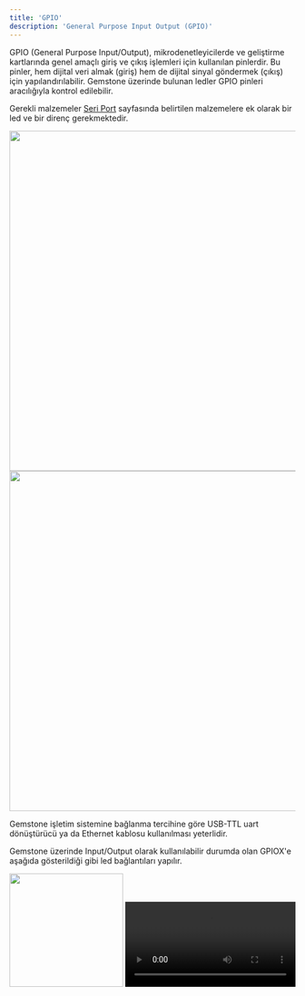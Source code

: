 ```yaml
---
title: 'GPIO'
description: 'General Purpose Input Output (GPIO)'
---
```


GPIO (General Purpose Input/Output), mikrodenetleyicilerde ve geliştirme kartlarında genel amaçlı giriş ve çıkış 
işlemleri için kullanılan pinlerdir. Bu pinler, hem dijital veri almak (giriş) hem de dijital sinyal 
göndermek (çıkış) için yapılandırılabilir. Gemstone üzerinde bulunan ledler GPIO pinleri aracılığıyla kontrol 
edilebilir.

Gerekli malzemeler [Seri Port](./serial) sayfasında belirtilen malzemelere ek olarak bir led ve bir direnç gerekmektedir.

<AccordionGroup>

  <Accordion title="Led">
    <Frame>
      <img height="600" width="800" src="" />
    </Frame>
  </Accordion>

  <Accordion title="Direnç">
    <Frame>
      <img height="600" width="800" src="" />
    </Frame>
  </Accordion>

</AccordionGroup>

<Note>Gemstone işletim sistemine bağlanma tercihine göre USB-TTL uart dönüştürücü ya da Ethernet kablosu 
kullanılması yeterlidir.</Note>

Gemstone üzerinde Input/Output olarak kullanılabilir durumda olan GPIOX'e aşağıda gösterildiği gibi 
led bağlantıları yapılır.

<Frame caption="Led Bağlantısı">
  <img height="200" width="200" src="/images/under-construction.png" />
</Frame>

<Frame caption="Led blinking">
  <video controls className="w-full aspect-video" src=""></video>
</Frame>


